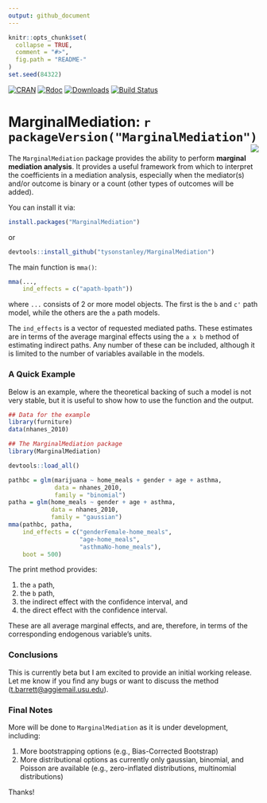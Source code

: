 ```yaml
---
output: github_document
---
```


<!-- README.md is generated from README.Rmd. Please edit that file -->

```r
knitr::opts_chunk$set(
  collapse = TRUE,
  comment = "#>",
  fig.path = "README-"
)
set.seed(84322)
```

[![CRAN](https://www.r-pkg.org/badges/version/MarginalMediation)](https://www.r-pkg.org/badges/version/MarginalMediation)
[![Rdoc](http://www.rdocumentation.org/badges/version/MarginalMediation)](http://www.rdocumentation.org/packages/MarginalMediation)
[![Downloads](http://cranlogs.r-pkg.org/badges/grand-total/MarginalMediation)](https://cranlogs.r-pkg.org/badges/grand-total/MarginalMediation)
[![Build Status](https://travis-ci.org/TysonStanley/MarginalMediation.svg?branch=master)](https://travis-ci.org/TysonStanley/MarginalMediation)

# MarginalMediation: `r packageVersion("MarginalMediation")`  <img src="man/figures/mma_hex.jpg" align="right" />

The `MarginalMediation` package provides the ability to perform **marginal mediation analysis**. It provides a useful framework from which to interpret the coefficients in a mediation analysis, especially when the mediator(s) and/or outcome is binary or a count (other types of outcomes will be added).

You can install it via:
```r
install.packages("MarginalMediation")
```
or
```r
devtools::install_github("tysonstanley/MarginalMediation")
```

The main function is `mma()`:
```r
mma(...,
    ind_effects = c("apath-bpath"))
```
where `...` consists of 2 or more model objects. The first is the `b` and `c'` path model, while the others are the `a` path models.

The `ind_effects` is a vector of requested mediated paths. These estimates are in terms of the average marginal effects using the `a x b` method of estimating indirect paths. Any number of these can be included, although it is limited to the number of variables available in the models.

### A Quick Example

Below is an example, where the theoretical backing of such a model is not very stable, but it is useful to show how to use the function and the output.

```r
## Data for the example
library(furniture)
data(nhanes_2010)
```


```r
## The MarginalMediation package
library(MarginalMediation)
```
```r
devtools::load_all()
```

```r
pathbc = glm(marijuana ~ home_meals + gender + age + asthma, 
             data = nhanes_2010, 
             family = "binomial")
patha = glm(home_meals ~ gender + age + asthma,
            data = nhanes_2010, 
            family = "gaussian")
mma(pathbc, patha,
    ind_effects = c("genderFemale-home_meals",
                    "age-home_meals",
                    "asthmaNo-home_meals"),
    boot = 500)
```

The print method provides:

1. the `a` path, 
2. the `b` path, 
3. the indirect effect with the confidence interval, and
4. the direct effect with the confidence interval. 

These are all average marginal effects, and are, therefore, in terms of the corresponding endogenous variable's units.

### Conclusions

This is currently beta but I am excited to provide an initial working release. Let me know if you find any bugs or want to discuss the method (<t.barrett@aggiemail.usu.edu>).

### Final Notes

More will be done to `MarginalMediation` as it is under development, including:

1. More bootstrapping options (e.g., Bias-Corrected Bootstrap)
2. More distributional options as currently only gaussian, binomial, and Poisson are available (e.g., zero-inflated distributions, multinomial distributions)

Thanks!
